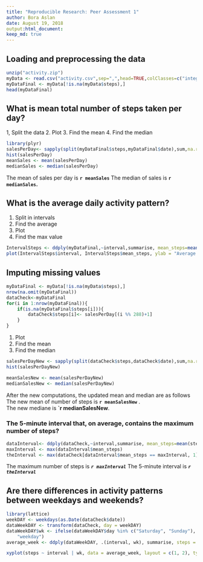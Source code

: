 ---
title: "Reproducible Research: Peer Assessment 1"
author: Bora Aslan
date: August 19, 2018
output:html_document:
keep_md: true
---

## Loading and preprocessing the data

```{r}
unzip("activity.zip")
myData <- read.csv("activity.csv",sep=",",head=TRUE,colClasses=c("integer","Date","integer"))
myDataFinal <- myData[!is.na(myData$steps),]
head(myDataFinal)
```

## What is mean total number of steps taken per day?
1, Split the data
2. Plot
3. Find the mean
4. Find the median

```{r}
library(plyr)
salesPerDay<- sapply(split(myDataFinal$steps,myDataFinal$date),sum,na.rm=TRUE)
hist(salesPerDay)
meanSales <- mean(salesPerDay)
medianSales <- median(salesPerDay)
```
The mean of sales per day is **`r meanSales`** 
The median of sales is **`r medianSales`.** 

## What is the average daily activity pattern?
1. Split in intervals
2. Find the average 
3. Plot
4. Find the max value

```{r}
IntervalSteps <- ddply(myDataFinal,~interval,summarise, mean_steps=mean(steps))
plot(IntervalSteps$interval, IntervalSteps$mean_steps, ylab = "Average Number of Steps Taken", xlab = "Interval", type = "l")

```


## Imputing missing values

```{r}
myDataFinal <- myData[!is.na(myData$steps),]
nrow(na.omit(myDataFinal))
dataCheck<-myDataFinal
for(i in 1:nrow(myDataFinal)){
    if(is.na(myDataFinal$steps[i])){
        dataCheck$steps[i]<- salesPerDay[(i %% 288)+1]
    }
}
```

1. Plot 
2. Find the mean
3. Find the median

```{r}
salesPerDayNew <- sapply(split(dataCheck$steps,dataCheck$date),sum,na.rm=T)
hist(salesPerDayNew)

meanSalesNew <- mean(salesPerDayNew)
medianSalesNew <- median(salesPerDayNew)

```

After the new computations, the updated mean and median are as follows
The new mean of number of steps is **`r meanSalesNew`** .  
The new mediane is **`r medianSalesNew**.

### The 5-minute interval that, on average, contains the maximum number of steps?

```{r}
dataInterval<- ddply(dataCheck,~interval,summarise, mean_steps=mean(steps))
maxInterval <- max(dataInterval$mean_steps)
theInterval <- max(dataCheck[dataInterval$mean_steps == maxInterval, 1])
```
The maximum number of steps is ***`r maxInterval`***
The 5-minute interval is ***`r theInterval`***

## Are there differences in activity patterns between weekdays and weekends?

```{r}
library(lattice)
weekDAY <- weekdays(as.Date(dataCheck$date))
dataWeekDAY <- transform(dataCheck, day = weekDAY)
dataWeekDAY$wk <- ifelse(dataWeekDAY$day %in% c("Saturday", "Sunday"), "weekend", 
    "weekday")
average_week <- ddply(dataWeekDAY, .(interval, wk), summarise, steps = mean(steps))

xyplot(steps ~ interval | wk, data = average_week, layout = c(1, 2), type = "l")
```

